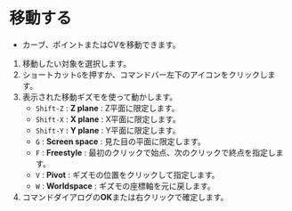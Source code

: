 
# 移動する

- カーブ、ポイントまたはCVを移動できます。

<Reference shortcut="G" command="Move" button="コマンドバー左下" />

1. 移動したい対象を選択します。
2. ショートカット`G`を押すか、コマンドバー左下のアイコンをクリックします。
3. 表示された移動ギズモを使って動かします。
   - `Shift-Z` : **Z plane** : Z平面に限定します。
   - `Shift-X` : **X plane** : X平面に限定します。
   - `Shift-Y` : **Y plane** : Y平面に限定します。
   - `G` : **Screen space** : 見た目の平面に限定します。
   - `F` : **Freestyle** : 最初のクリックで始点、次のクリックで終点を指定します。
   - `V` : **Pivot** : ギズモの位置をクリックして指定します。
   - `W` : **Worldspace** : ギズモの座標軸を元に戻します。
4. コマンドダイアログの**OK**または右クリックで確定します。
